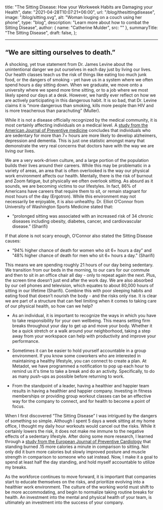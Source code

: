  title:
    "The Sitting Disease: How your Workweek Habits are Damaging your Health",
  date: "2021-04-28T10:07:21+06:00",
  url: "/blog/thesittingdisease",
  image: "/blog/sitting.svg",
  alt: "Woman louging on a couch using her phone",
  type: "blog",
  description: "Learn more about how to combat the Sitting Disease",
  author: { name: "Catherine Mulder", src: "" },
  summaryTitle: "The Sitting Disease",
  draft: false,
};

---

## “We are sitting ourselves to death.”

A shocking, yet true statement from Dr. James Levine about the unintentional danger we put ourselves in each day just by living our lives. Our health classes teach us the risk of things like eating too much junk food, or the dangers of smoking - yet have us in a system where we often spend hours a day sitting down. When we graduate, we move onto a university where we spend more time sitting, or to a job where we most likely spend our days at a desk. However, we hardly ever reflect on how we are actively participating in this dangerous habit.
It is so bad, that Dr. Levine claims it is “more dangerous than smoking, kills more people than HIV and is more treacherous than parachuting” (Muller).

While it is not a disease officially recognized by the medical community, it is most certainly affecting individuals on a medical level. A [study from the American Journal of Preventive medicine](<https://www.ajpmonline.org/article/S0749-3797(13)00319-X/abstract>) concludes that individuals who are sedentary for more than 7+ hours are more likely to develop alzheimers, depression and dementia. This is just one statistic amongst many that demonstrate the very real concerns that doctors have with the way we are living our lives.

We are a very work-driven culture, and a large portion of the population builds their lives around their careers. While this may be problematic in a variety of areas, an area that is often overlooked is the way our physical work environment affects our health. Mentally, there is the risk of burnout and Zoom fatigue, but physically we often overlook sitting. As absurd as it sounds, we are becoming victims to our lifestyles. In fact, 86% of Americans have careers that require them to sit, or remain stagnant for most hours of the day (Ergotron). While this environment may not necessarily be enjoyable, it is also unhealthy. Dr. Elliot O’Connor from University of Washington Sports Medicine stated that:

- “prolonged sitting was associated with an increased risk of 34 chronic diseases including obesity, diabetes, cancer, and cardiovascular disease.” (Sharifi)

If that alone is not scary enough, O’Connor also stated the Sitting Disease causes:

- “94% higher chance of death for women who sit 6+ hours a day” and "48% higher chance of death for men who sit 6+ hours a day.” (Sharifi)

This means we are spending roughly 21 hours of our day being sedentary. We transition from our beds in the morning, to our cars for our commute and then to sit in an office chair all day - only to repeat again the next. Plus, the screen time doesn’t just end after the work day. We are also absorbed by our cell phones and television, which equates to about 80,000 hours of sitting in our lifetime (Sharifi). Combine this with poor sleeping habits and eating food that doesn’t nourish the body - and the risks only rise. It is clear we are part of a structure that can feel limiting when it comes to taking care of our physical health, so how can we help?

- As an individual, it is important to recognize the ways in which you have to take responsibility for your own wellbeing. This means setting firm breaks throughout your day to get up and move your body. Whether it be a quick stretch or a walk around your neighborhood, taking a step away from your workspace can help with productivity and improve your performance.

- Sometimes it can be easier to hold yourself accountable in a group environment. If you know some coworkers who are interested in maintaining a healthy lifestyle, you can connect to create a plan. At Metadot, we have programmed a notification to pop up each hour to remind us it's time to take a break and do an activity. Specifically, to do as many push-ups as possible before returning to work.

- From the standpoint of a leader, having a healthier and happier team results in having a healthier and happier company. Investing in fitness memberships or providing group workout classes can be an effective way for the company to connect, and for health to become a point of focus.

When I first discovered “The Sitting Disease” I was intrigued by the dangers of something so simple. Although I spent 5 days a week sitting at my home office, I thought my daily hour workouts would cancel out the risks. While it certainly lowers the risk, it does not make me immune to the negative effects of a sedentary lifestyle. After doing some more research, I learned through a [study from the European Journal of Preventive Cardiology](https://journals.sagepub.com/doi/10.1177/2047487317752186) that standing burned .15 more calories a minute in comparison to sitting. Not only did it burn more calories but slowly improved posture and muscle strength in comparison to someone who sat instead. Now, I make it a goal to spend at least half the day standing, and hold myself accountable to utilize my breaks.

As the workforce continues to move forward, it is important that companies start to educate themselves on the risks, and prioritize evolving into a healthier work environment. The culture of the working world must shift to be more accommodating, and begin to normalize taking routine breaks for health. An investment into the mental and physical health of your team, is ultimately an investment into the success of your company.
